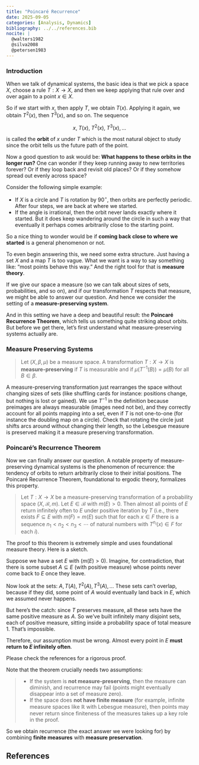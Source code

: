```yaml
---
title: "Poincaré Recurrence"
date: 2025-09-05
categories: [Analysis, Dynamics]
bibliography: ../../references.bib
nocite: |
  @walters1982
  @silva2008
  @petersen1983
---
```


### Introduction

When we talk of dynamical systems, the basic idea is that we pick a space $X$, choose a rule $T: X \to X$, and then we keep applying that rule over and over again to a point $x \in X$.

So if we start with $x$, then apply $T$, we obtain $T(x)$. Applying it again, we obtain $T^2(x)$, then $T^3(x)$, and so on. The sequence 

$$
x, \; T(x), \; T^2(x), \; T^3(x), \dots
$$  

is called the **orbit** of $x$ under $T$ which is the most natural object to study since the orbit tells us the future path of the point.

Now a good question to ask would be: **What happens to these orbits in the longer run?**  One can wonder if they keep running away to new territories forever? Or if they loop back and revisit old places? Or if they somehow spread out evenly across space?  

Consider the following simple example:

- If $X$ is a circle and $T$ is rotation by $90^\circ$, then orbits are perfectly periodic. After four steps, we are back at where we started.  
- If the angle is irrational, then the orbit never lands exactly where it started. But it does keep wandering around the circle in such a way that eventually it perhaps comes arbitrarily close to the starting point.  

So a nice thing to wonder would be if **coming back close to where we started** is a general phenomenon or not. 

To even begin answering this, we need some extra structure. Just having a set $X$ and a map $T$ is too vague. What we want is a way to say something like: “most points behave this way.” And the right tool for that is **measure theory**.  

If we give our space a measure (so we can talk about sizes of sets, probabilities, and so on), and if our transformation $T$ respects that measure, we might be able to answer our question. And hence we consider the setting of a **measure-preserving system**.  

And in this setting we have a deep and beautiful result: the **Poincaré Recurrence Theorem**, which tells us something quite striking about orbits. But before we get there, let’s first understand what measure-preserving systems actually are.  

 


### Measure Preserving Systems

> Let $(X, \beta, \mu)$ be a measure space. A transformation $T: X \to X$ is **measure-preserving** if $T$ is measurable and if  $\mu(T^{-1}(B)) = \mu(B)$ for all $B \in \beta.$


A measure-preserving transformation just rearranges the space without changing sizes of sets (like shuffling cards for instance: positions change, but nothing is lost or gained). We use $T^{-1}$ in the definition because preimages are always measurable (images need not be), and they correctly account for all points mapping into a set, even if $T$ is not one-to-one (for instance the doubling map on a circle). Check that rotating the circle just shifts arcs around without changing their length, so the Lebesgue measure is preserved making it a measure preserving transformation.
    
### Poincaré's Recurrence Theorem

Now we can finally answer our question. A notable property of measure-preserving dynamical systems is the phenomenon of recurrence: the tendency of orbits to return arbitrarily close to their initial positions. The Poincaré Recurrence Theorem, foundational to ergodic theory, formalizes this property.


> Let $T : X \to X$ be a measure-preserving transformation of a probability space $(X, \mathcal{B}, m)$. Let $E \in \mathcal{B}$ with $m(E) > 0$. Then almost all points of $E$ return infinitely often to $E$ under positive iteration by $T$ (i.e., there exists $F \subseteq E$ with $m(F) = m(E)$ such that for each $x \in F$ there is a sequence $n_1 < n_2 < n_3 < \cdots$ of natural numbers with $T^{n_i}(x) \in F$ for each $i$).

The proof to this theorem is extremely simple and uses foundational measure theory. Here is a sketch.

Suppose we have a set $E$ with $(m(E) > 0)$. Imagine, for contradiction, that there is some subset $A \subseteq E$ (with positive measure) whose points never come back to $E$ once they leave.  

Now look at the sets:
$A, T(A), T^2(A), T^3(A), \dots$
These sets can’t overlap, because if they did, some point of $A$ would eventually land back in $E$, which we assumed never happens.  

But here’s the catch: since $T$ preserves measure, all these sets have the same positive measure as $A$. So we’ve built infinitely many disjoint sets, each of positive measure, sitting inside a probability space of total measure $1$. That’s impossible.  

Therefore, our assumption must be wrong. Almost every point in $E$ **must return to $E$ infinitely often**.

Please check the references for a rigorous proof.

Note that the theorem crucially needs two assumptions:  

> - If the system is **not measure-preserving**, then the measure can diminish, and recurrence may fail (points might eventually disappear into a set of measure zero).  
> - If the space does **not have finite measure** (for example, infinite measure spaces like $\mathbb{R}$ with Lebesgue measure), then points may never return since finiteness of the measures takes up a key role in the proof.  

So we obtain recurrence (the exact answer we were looking for) by combining **finite measures** with **measure preservation**.

## References 